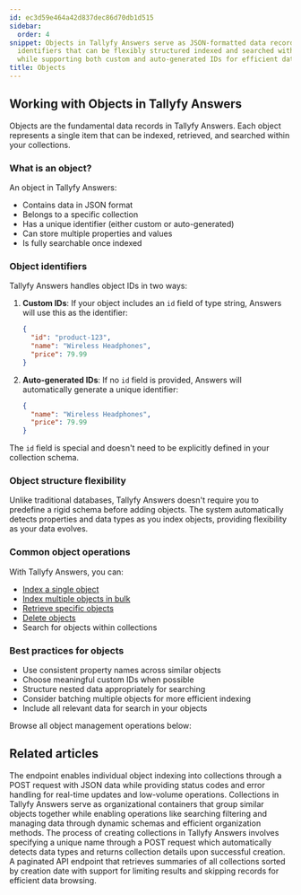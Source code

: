 ```yaml
---
id: ec3d59e464a42d837dec86d70db1d515
sidebar:
  order: 4
snippet: Objects in Tallyfy Answers serve as JSON-formatted data records with unique
  identifiers that can be flexibly structured indexed and searched within collections
  while supporting both custom and auto-generated IDs for efficient data management.
title: Objects
---
```


## Working with Objects in Tallyfy Answers

Objects are the fundamental data records in Tallyfy Answers. Each object represents a single item that can be indexed, retrieved, and searched within your collections.

### What is an object?

An object in Tallyfy Answers:
- Contains data in JSON format
- Belongs to a specific collection
- Has a unique identifier (either custom or auto-generated)
- Can store multiple properties and values
- Is fully searchable once indexed

### Object identifiers

Tallyfy Answers handles object IDs in two ways:

1. **Custom IDs**: If your object includes an `id` field of type string, Answers will use this as the identifier:
   ```json
   {
     "id": "product-123",
     "name": "Wireless Headphones",
     "price": 79.99
   }
   ```

2. **Auto-generated IDs**: If no `id` field is provided, Answers will automatically generate a unique identifier:
   ```json
   {
     "name": "Wireless Headphones",
     "price": 79.99
   }
   ```

The `id` field is special and doesn't need to be explicitly defined in your collection schema.

### Object structure flexibility

Unlike traditional databases, Tallyfy Answers doesn't require you to predefine a rigid schema before adding objects. The system automatically detects properties and data types as you index objects, providing flexibility as your data evolves.

### Common object operations

With Tallyfy Answers, you can:
- [Index a single object](/products/answers/objects/index-single-object/)
- [Index multiple objects in bulk](/products/answers/objects/index-multiple-objects/)
- [Retrieve specific objects](/products/answers/objects/get-object/)
- [Delete objects](/products/answers/objects/delete-object/)
- Search for objects within collections

### Best practices for objects

- Use consistent property names across similar objects
- Choose meaningful custom IDs when possible
- Structure nested data appropriately for searching
- Consider batching multiple objects for more efficient indexing
- Include all relevant data for search in your objects

Browse all object management operations below:


<PageTree />


## Related articles
<CardGrid>
<LinkTitleCard header="<b>Objects > Index a single object</b>" href="/products/answers/objects/index-single-object/" > The endpoint enables individual object indexing into collections through a POST request with JSON data while providing status codes and error handling for real-time updates and low-volume operations. </LinkTitleCard>
<LinkTitleCard header="<b>Answers > Collections</b>" href="/products/answers/collections/" > Collections in Tallyfy Answers serve as organizational containers that group similar objects together while enabling operations like searching filtering and managing data through dynamic schemas and efficient organization methods. </LinkTitleCard>
<LinkTitleCard header="<b>Collections > Create a collection</b>" href="/products/answers/collections/create-collection/" > The process of creating collections in Tallyfy Answers involves specifying a unique name through a POST request which automatically detects data types and returns collection details upon successful creation. </LinkTitleCard>
<LinkTitleCard header="<b>Collections > Get all collections</b>" href="/products/answers/collections/get-all-collections/" > A paginated API endpoint that retrieves summaries of all collections sorted by creation date with support for limiting results and skipping records for efficient data browsing. </LinkTitleCard>
</CardGrid>